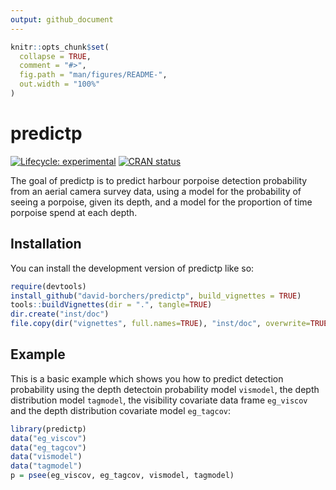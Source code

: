 ```yaml
---
output: github_document
---
```


<!-- README.md is generated from README.Rmd. Please edit that file -->

```r
knitr::opts_chunk$set(
  collapse = TRUE,
  comment = "#>",
  fig.path = "man/figures/README-",
  out.width = "100%"
)
```

# predictp

<!-- badges: start -->
[![Lifecycle: experimental](https://img.shields.io/badge/lifecycle-experimental-orange.svg)](https://lifecycle.r-lib.org/articles/stages.html#experimental)
[![CRAN status](https://www.r-pkg.org/badges/version/predictp)](https://CRAN.R-project.org/package=predictp)
<!-- badges: end -->

The goal of predictp is to predict harbour porpoise detection probability from an aerial camera survey data, using a model for the probability of seeing a porpoise, given its depth, and a model for the proportion of time porpoise spend at each depth.

## Installation

You can install the development version of predictp like so:

``` r
require(devtools)
install_github("david-borchers/predictp", build_vignettes = TRUE)
tools::buildVignettes(dir = ".", tangle=TRUE)
dir.create("inst/doc")
file.copy(dir("vignettes", full.names=TRUE), "inst/doc", overwrite=TRUE)
```

## Example

This is a basic example which shows you how to predict detection probability using the depth detectoin probability model `vismodel`, the depth distribution model `tagmodel`, the visibility covariate data frame `eg_viscov` and the depth distribution covariate model `eg_tagcov`:

```r
library(predictp)
data("eg_viscov")
data("eg_tagcov")
data("vismodel")
data("tagmodel")
p = psee(eg_viscov, eg_tagcov, vismodel, tagmodel)
```

